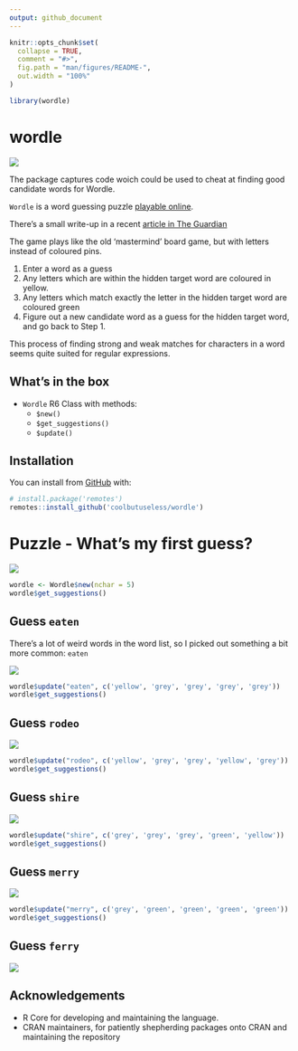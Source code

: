 ```yaml
---
output: github_document
---
```


<!-- README.md is generated from README.Rmd. Please edit that file -->

```r
knitr::opts_chunk$set(
  collapse = TRUE,
  comment = "#>",
  fig.path = "man/figures/README-",
  out.width = "100%"
)

library(wordle)
```

# wordle

<!-- badges: start -->
![](https://img.shields.io/badge/cool-useless-green.svg)
<!-- badges: end -->


The package captures code woich could be used to cheat at finding good candidate
words for Wordle.

`Wordle` is a word guessing puzzle [playable online](https://www.powerlanguage.co.uk/wordle/).

There's a small write-up in a recent [article in The Guardian](https://www.theguardian.com/games/2021/dec/23/what-is-wordle-the-new-viral-word-game-delighting-the-internet)

The game plays like the old 'mastermind' board game, but with letters instead of
coloured pins.

1. Enter a word as a guess
2. Any letters which are within the hidden target word are coloured in yellow.
3. Any letters which match exactly the letter in the hidden target word are
   coloured green
4. Figure out a new candidate word as a guess for the hidden target word,
   and go back to Step 1.


This process of finding strong and weak matches for characters in a word
seems quite suited for regular expressions.

## What's in the box

* `Wordle` R6 Class with methods:
    * `$new()`
    * `$get_suggestions()`
    * `$update()`


## Installation

You can install from [GitHub](https://github.com/coolbutuseless/wordle) with:

``` r
# install.package('remotes')
remotes::install_github('coolbutuseless/wordle')
```




# Puzzle - What's my first guess?

<img src="man/figures/00.png" />



```r
wordle <- Wordle$new(nchar = 5)
wordle$get_suggestions()
```

## Guess `eaten`

There's a lot of weird  words in the word list, so I picked out something a
bit more common: `eaten`


<img src="man/figures/01.png" />


```r
wordle$update("eaten", c('yellow', 'grey', 'grey', 'grey', 'grey'))
wordle$get_suggestions()
```


## Guess `rodeo`

<img src="man/figures/02.png" />

```r
wordle$update("rodeo", c('yellow', 'grey', 'grey', 'yellow', 'grey'))
wordle$get_suggestions()
```

## Guess `shire`

<img src="man/figures/03.png" />

```r
wordle$update("shire", c('grey', 'grey', 'grey', 'green', 'yellow'))
wordle$get_suggestions()
```

## Guess `merry`

<img src="man/figures/04.png" />

```r
wordle$update("merry", c('grey', 'green', 'green', 'green', 'green'))
wordle$get_suggestions()
```

## Guess `ferry`

<img src="man/figures/05.png" />



## Acknowledgements

* R Core for developing and maintaining the language.
* CRAN maintainers, for patiently shepherding packages onto CRAN and maintaining
  the repository
